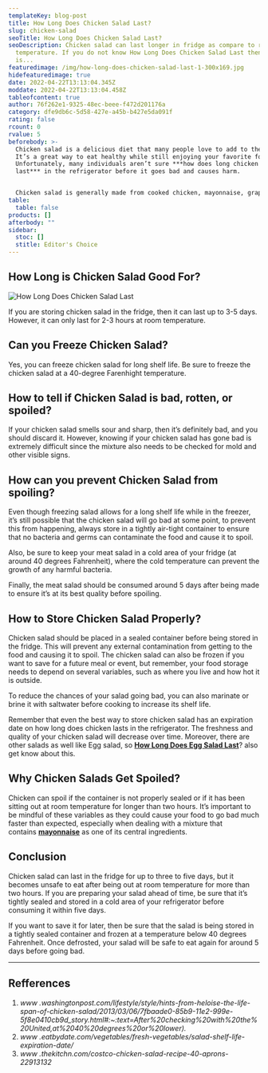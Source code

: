 ```yaml
---
templateKey: blog-post
title: How Long Does Chicken Salad Last?
slug: chicken-salad
seoTitle: How Long Does Chicken Salad Last?
seoDescription: Chicken salad can last longer in fridge as compare to room
  temperature. If you do not know How Long Does Chicken Salad Last then here
  is...
featuredimage: /img/how-long-does-chicken-salad-last-1-300x169.jpg
hidefeaturedimage: true
date: 2022-04-22T13:13:04.345Z
moddate: 2022-04-22T13:13:04.458Z
tableofcontent: true
author: 76f262e1-9325-48ec-beee-f472d201176a
category: dfe9db6c-5d58-427e-a45b-b427e5da091f
rating: false
rcount: 0
rvalue: 5
beforebody: >-
  Chicken salad is a delicious diet that many people love to add to their meals.
  It’s a great way to eat healthy while still enjoying your favorite foods.
  Unfortunately, many individuals aren’t sure ***how does long chicken salad
  last*** in the refrigerator before it goes bad and causes harm.


  Chicken salad is generally made from cooked chicken, mayonnaise, grapefruit, or pickles, and then additional ingredients are added to enhance the flavor. This mixture can be stored in a refrigerator for three to five days after being made. However, it’s essential to pay attention to certain variables, such as the temperature of the room and the type of mayonnaise used.
table:
  table: false
products: []
afterbody: ""
sidebar:
  stoc: []
  stitle: Editor's Choice
---
```

## How Long is Chicken Salad Good For?

![How Long Does Chicken Salad Last](/img/how-long-does-chicken-salad-last-1-300x169.jpg "How Long Does Chicken Salad Last")

If you are storing chicken salad in the fridge, then it can last up to 3-5 days. However, it can only last for 2-3 hours at room temperature.

## Can you Freeze Chicken Salad?

Yes, you can freeze chicken salad for long shelf life. Be sure to freeze the chicken salad at a 40-degree Farenhight temperature.

## How to tell if Chicken Salad is bad, rotten, or spoiled?

If your chicken salad smells sour and sharp, then it’s definitely bad, and you should discard it. However, knowing if your chicken salad has gone bad is extremely difficult since the mixture also needs to be checked for mold and other visible signs.

## How can you prevent Chicken Salad from spoiling?

Even though freezing salad allows for a long shelf life while in the freezer, it’s still possible that the chicken salad will go bad at some point, to prevent this from happening, always store in a tightly air-tight container to ensure that no bacteria and germs can contaminate the food and cause it to spoil.

Also, be sure to keep your meat salad in a cold area of your fridge (at around 40 degrees Fahrenheit), where the cold temperature can prevent the growth of any harmful bacteria.

Finally, the meat salad should be consumed around 5 days after being made to ensure it’s at its best quality before spoiling.

## How to Store Chicken Salad Properly?

Chicken salad should be placed in a sealed container before being stored in the fridge. This will prevent any external contamination from getting to the food and causing it to spoil. The chicken salad can also be frozen if you want to save for a future meal or event, but remember, your food storage needs to depend on several variables, such as where you live and how hot it is outside.

To reduce the chances of your salad going bad, you can also marinate or brine it with saltwater before cooking to increase its shelf life.

Remember that even the best way to store chicken salad has an expiration date on how long does chicken lasts in the refrigerator. The freshness and quality of your chicken salad will decrease over time. Moreover, there are other salads as well like Egg salad, so **[How Long Does Egg Salad Last](https://howlongdoeslast.info/egg-salad/)**? also get know about this.

## Why Chicken Salads Get Spoiled?

Chicken can spoil if the container is not properly sealed or if it has been sitting out at room temperature for longer than two hours. It’s important to be mindful of these variables as they could cause your food to go bad much faster than expected, especially when dealing with a mixture that contains **[mayonnaise](https://en.wikipedia.org/wiki/Mayonnaise)** as one of its central ingredients.

## Conclusion

Chicken salad can last in the fridge for up to three to five days, but it becomes unsafe to eat after being out at room temperature for more than two hours. If you are preparing your salad ahead of time, be sure that it’s tightly sealed and stored in a cold area of your refrigerator before consuming it within five days.

If you want to save it for later, then be sure that the salad is being stored in a tightly sealed container and frozen at a temperature below 40 degrees Fahrenheit. Once defrosted, your salad will be safe to eat again for around 5 days before going bad.

- - -

## Refferences

1. *www .washingtonpost.com/lifestyle/style/hints-from-heloise-the-life-span-of-chicken-salad/2013/03/06/7fbaade0-85b9-11e2-999e-5f8e0410cb9d_story.html#:~:text=After%20checking%20with%20the%20United,at%2040%20degrees%20or%20lower).*
2. *www .eatbydate.com/vegetables/fresh-vegetables/salad-shelf-life-expiration-date/*
3. *www .thekitchn.com/costco-chicken-salad-recipe-40-aprons-22913132*